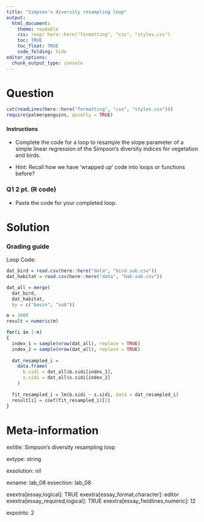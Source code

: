 ```yaml
---
title: "Simpson's diversity resampling loop"
output:  
  html_document:
    theme: readable
    css: !expr here::here("formatting", "css", "styles.css")
    toc: TRUE
    toc_float: TRUE
    code_folding: hide
editor_options: 
  chunk_output_type: console
---
```


Question
========

```r

cat(readLines(here::here("formatting", "css", "styles.css")))
require(palmerpenguins, quietly = TRUE)
```

<div class="instructions">

#### Instructions

- Complete the code for a loop to resample the slope parameter of a simple linear regression of the Simpson's diversity indices for vegetation and birds.

</div>

<div class="hints">

- Hint: Recall how we have 'wrapped up' code into loops or functions before?

</div>

<div class="questions">

### Q1 2 pt. (R code)

- Paste the code for your completed loop.

</div>



Solution
========

### Grading guide

Loop Code:
```r
dat_bird = read.csv(here::here("data", "bird.sub.csv"))
dat_habitat = read.csv(here::here("data", "hab.sub.csv"))

dat_all = merge(
  dat_bird, 
  dat_habitat,
  by = c("basin", "sub"))

m = 1000
result = numeric(m) 

for(i in 1:m)
{
  index_1 = sample(nrow(dat_all), replace = TRUE)
  index_2 = sample(nrow(dat_all), replace = TRUE)
  
  dat_resampled_i = 
    data.frame(
      b.sidi = dat_all$b.sidi[index_1],
      s.sidi = dat_all$s.sidi[index_2]
    )
  
  fit_resampled_i = lm(b.sidi ~ s.sidi, data = dat_resampled_i)
  result[i] = coef(fit_resampled_i)[2]
} 

```



Meta-information
================
extitle: Simpson's diversity resampling loop

extype: string

exsolution: nil

exname: lab_08
exsection: lab_08

exextra[essay,logical]: TRUE
exextra[essay_format,character]: editor
exextra[essay_required,logical]: TRUE
exextra[essay_fieldlines,numeric]: 12

expoints: 2



